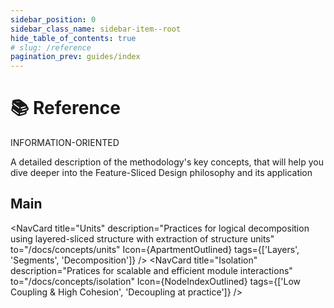 ```yaml
---
sidebar_position: 0
sidebar_class_name: sidebar-item--root
hide_table_of_contents: true
# slug: /reference
pagination_prev: guides/index
---
```


# 📚 Reference

<span class="badge badge--danger margin-bottom--md">INFORMATION-ORIENTED</span>

<p class="summary">
A detailed description of the methodology's key concepts, that will help you dive deeper into the Feature-Sliced Design philosophy and its application
</p>


## Main


<NavCard
    title="Units" 
    description="Practices for logical decomposition using layered-sliced structure with extraction of structure units"
    to="/docs/concepts/units"
    Icon={ApartmentOutlined}
    tags={['Layers', 'Segments', 'Decomposition']}
/>
<NavCard
    title="Isolation" 
    description="Pratices for scalable and efficient module interactions"
    to="/docs/concepts/isolation"
    Icon={NodeIndexOutlined}
    tags={['Low Coupling & High Cohesion', 'Decoupling at practice']}
/>
<NavCard
    title="Public API" 
    description="Practices for designing scalable and easy-to-integrate modules"
    to="/docs/concepts/public-api"
    Icon={ApiOutlined}
/>
